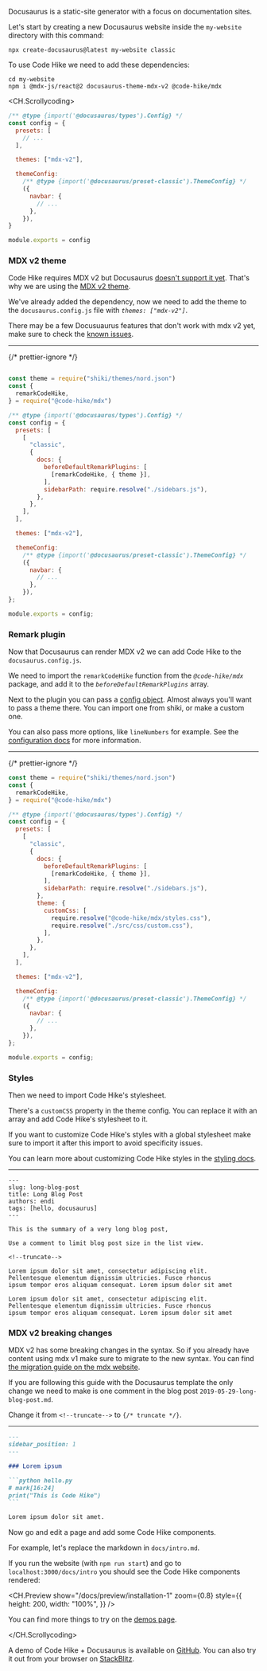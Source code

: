 Docusaurus is a static-site generator with a focus on documentation sites.

Let's start by creating a new Docusaurus website inside the `my-website` directory with this command:

```
npx create-docusaurus@latest my-website classic
```

To use Code Hike we need to add these dependencies:

```
cd my-website
npm i @mdx-js/react@2 docusaurus-theme-mdx-v2 @code-hike/mdx
```

<CH.Scrollycoding>

```js docusaurus.config.js focus=2,7,16
/** @type {import('@docusaurus/types').Config} */
const config = {
  presets: [
    // ...
  ],

  themes: ["mdx-v2"],

  themeConfig:
    /** @type {import('@docusaurus/preset-classic').ThemeConfig} */
    ({
      navbar: {
        // ...
      },
    }),
}

module.exports = config
```

### MDX v2 theme

Code Hike requires MDX v2 but Docusaurus [doesn't support it yet](https://github.com/facebook/docusaurus/issues/4029). That's why we are using the [MDX v2 theme](https://github.com/pomber/docusaurus-mdx-2).

We've already added the dependency, now we need to add the theme to the `docusaurus.config.js` file with _`themes: ["mdx-v2"]`_.

There may be a few Docusuaurus features that don't work with mdx v2 yet, make sure to check the [known issues](https://github.com/pomber/docusaurus-mdx-2#known-issues).

---

{/* prettier-ignore */}
```js docusaurus.config.js focus=2:5,14:16

const theme = require("shiki/themes/nord.json")
const {
  remarkCodeHike,
} = require("@code-hike/mdx")

/** @type {import('@docusaurus/types').Config} */
const config = {
  presets: [
    [
      "classic",
      {
        docs: {
          beforeDefaultRemarkPlugins: [
            [remarkCodeHike, { theme }],
          ],
          sidebarPath: require.resolve("./sidebars.js"),
        },
      },
    ],
  ],

  themes: ["mdx-v2"],

  themeConfig:
    /** @type {import('@docusaurus/preset-classic').ThemeConfig} */
    ({
      navbar: {
        // ...
      },
    }),
};

module.exports = config;
```

### Remark plugin

Now that Docusaurus can render MDX v2 we can add Code Hike to the `docusaurus.config.js`.

We need to import the `remarkCodeHike` function from the _`@code-hike/mdx`_ package, and add it to the _`beforeDefaultRemarkPlugins`_ array.

Next to the plugin you can pass a [config object](focus://2,15[30:38]). Almost always you'll want to pass a theme there. You can import one from shiki, or make a custom one.

You can also pass more options, like `lineNumbers` for example. See the [configuration docs](/docs/configuration) for more information.

---

{/* prettier-ignore */}
```js docusaurus.config.js focus=19,20,22
const theme = require("shiki/themes/nord.json")
const {
  remarkCodeHike,
} = require("@code-hike/mdx")

/** @type {import('@docusaurus/types').Config} */
const config = {
  presets: [
    [
      "classic",
      {
        docs: {
          beforeDefaultRemarkPlugins: [
            [remarkCodeHike, { theme }],
          ],
          sidebarPath: require.resolve("./sidebars.js"),
        },
        theme: {
          customCss: [
            require.resolve("@code-hike/mdx/styles.css"),
            require.resolve("./src/css/custom.css"),
          ],
        },
      },
    ],
  ],

  themes: ["mdx-v2"],

  themeConfig:
    /** @type {import('@docusaurus/preset-classic').ThemeConfig} */
    ({
      navbar: {
        // ...
      },
    }),
};

module.exports = config;
```

### Styles

Then we need to import Code Hike's stylesheet.

There's a `customCSS` property in the theme config. You can replace it with an array and add Code Hike's stylesheet to it.

If you want to customize Code Hike's styles with a global stylesheet make sure to import it after this import to avoid specificity issues.

You can learn more about customizing Code Hike styles in the [styling docs](/docs/intro).

---

```text blog/2019-05-29-long-blog-post.md focus=12
---
slug: long-blog-post
title: Long Blog Post
authors: endi
tags: [hello, docusaurus]
---

This is the summary of a very long blog post,

Use a comment to limit blog post size in the list view.

<!--truncate-->

Lorem ipsum dolor sit amet, consectetur adipiscing elit.
Pellentesque elementum dignissim ultricies. Fusce rhoncus
ipsum tempor eros aliquam consequat. Lorem ipsum dolor sit amet

Lorem ipsum dolor sit amet, consectetur adipiscing elit.
Pellentesque elementum dignissim ultricies. Fusce rhoncus
ipsum tempor eros aliquam consequat. Lorem ipsum dolor sit amet

```

### MDX v2 breaking changes

MDX v2 has some breaking changes in the syntax. So if you already have content using mdx v1 make sure to migrate to the new syntax. You can find [the migration guide on the mdx website](https://mdxjs.com/migrating/v2/).

If you are following this guide with the Docusaurus template the only change we need to make is one comment in the blog post `2019-05-29-long-blog-post.md`.

Change it from `<!--truncate-->` to `{/* truncate */}`.

---

````md docs/intro.md
---
sidebar_position: 1
---

### Lorem ipsum

```python hello.py
# mark[16:24]
print("This is Code Hike")
```

Lorem ipsum dolor sit amet.
````

Now go and edit a page and add some Code Hike components.

For example, let's replace the markdown in `docs/intro.md`.

If you run the website (with `npm run start`) and go to `localhost:3000/docs/intro` you should see the Code Hike components rendered:

<CH.Preview
  show="/docs/preview/installation-1"
  zoom={0.8}
  style={{
    height: 200,
    width: "100%",
  }}
/>

You can find more things to try on the [demos page](https://codehike.org/#demos).

</CH.Scrollycoding>
 
<div style={{ height: 20 }} />

A demo of Code Hike + Docusaurus is available on [GitHub](https://github.com/code-hike/codehike/tree/main/examples/docusaurus). You can also try it out from your browser on [StackBlitz](https://stackblitz.com/github/code-hike/codehike/tree/main/examples/docusaurus?file=docs/intro.md&initialpath=docs/intro).

<div style={{ height: 200 }} />
